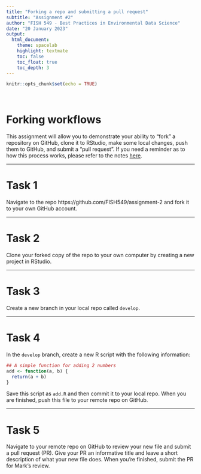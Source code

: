 ```yaml
---
title: "Forking a repo and submitting a pull request"
subtitle: "Assignment #2"
author: "FISH 549 - Best Practices in Environmental Data Science"
date: "20 January 2023"
output:
  html_document:
    theme: spacelab
    highlight: textmate
    toc: false
    toc_float: true
    toc_depth: 3
---
```


```r
knitr::opts_chunk$set(echo = TRUE)
```

<br>

# Forking workflows

This assignment will allow you to demonstrate your ability to "fork" a repository on GitHub, clone it to RStudio, make some local changes, push them to GitHub, and submit a "pull request". If you need a reminder as to how this process works, please refer to the notes [here](https://fish549.github.io/website/lectures/week_03/lec_08_workflows_ex.html#Forking_workflow).

***

# Task 1

Navigate to the repo https://github.com/FISH549/assignment-2 and fork it to your own GitHub account.

***

# Task 2

Clone your forked copy of the repo to your own computer by creating a new project in RStudio.

***

# Task 3

Create a new branch in your local repo called `develop`.

***

# Task 4

In the `develop` branch, create a new R script with the following information:

```r
## A simple function for adding 2 numbers
add <- function(a, b) {
  return(a + b)
}
```

Save this script as `add.R` and then commit it to your local repo. When you are finished, push this file to your remote repo on GitHub.

***

# Task 5

Navigate to your remote repo on GitHub to review your new file and submit a pull request (PR). Give your PR an informative title and leave a short description of what your new file does. When you're finished, submit the PR for Mark's review.

